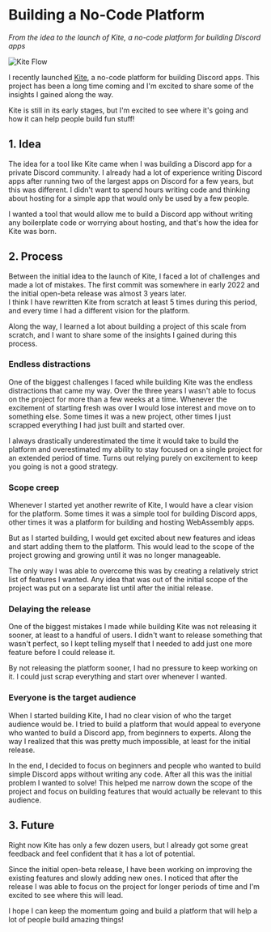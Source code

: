 <title>Building a No-Code Platform</title>

# Building a No-Code Platform

_From the idea to the launch of Kite, a no-code platform for building Discord apps_

<PostDate date="2024-09-24" />

![Kite Flow](/kite-flow.webp)

I recently launched [Kite](https://kite.onl), a no-code platform for building Discord apps. This project has been a long time coming and I'm excited to share some of the insights I gained along the way.

Kite is still in its early stages, but I'm excited to see where it's going and how it can help people build fun stuff!

## 1. Idea

The idea for a tool like Kite came when I was building a Discord app for a private Discord community.
I already had a lot of experience writing Discord apps after running two of the largest apps on Discord for a few years, but this was different.
I didn't want to spend hours writing code and thinking about hosting for a simple app that would only be used by a few people.

I wanted a tool that would allow me to build a Discord app without writing any boilerplate code or worrying about hosting, and that's how the idea for Kite was born.

## 2. Process

Between the initial idea to the launch of Kite, I faced a lot of challenges and made a lot of mistakes.
The first commit was somewhere in early 2022 and the initial open-beta release was almost 3 years later.  
I think I have rewritten Kite from scratch at least 5 times during this period, and every time I had a different vision for the platform.

Along the way, I learned a lot about building a project of this scale from scratch, and I want to share some of the insights I gained during this process.

### Endless distractions

One of the biggest challenges I faced while building Kite was the endless distractions that came my way.
Over the three years I wasn't able to focus on the project for more than a few weeks at a time.
Whenever the excitement of starting fresh was over I would lose interest and move on to something else.
Some times it was a new project, other times I just scrapped everything I had just built and started over.

I always drastically underestimated the time it would take to build the platform and overestimated my ability to stay focused on a single project for an extended period of time.
Turns out relying purely on excitement to keep you going is not a good strategy.

### Scope creep

Whenever I started yet another rewrite of Kite, I would have a clear vision for the platform.
Some times it was a simple tool for building Discord apps, other times it was a platform for building and hosting WebAssembly apps.

But as I started building, I would get excited about new features and ideas and start adding them to the platform.
This would lead to the scope of the project growing and growing until it was no longer manageable.

The only way I was able to overcome this was by creating a relatively strict list of features I wanted.
Any idea that was out of the initial scope of the project was put on a separate list until after the initial release.

### Delaying the release

One of the biggest mistakes I made while building Kite was not releasing it sooner, at least to a handful of users.
I didn't want to release something that wasn't perfect, so I kept telling myself that I needed to add just one more feature before I could release it.

By not releasing the platform sooner, I had no pressure to keep working on it. I could just scrap everything and start over whenever I wanted.

### Everyone is the target audience

When I started building Kite, I had no clear vision of who the target audience would be.
I tried to build a platform that would appeal to everyone who wanted to build a Discord app, from beginners to experts.
Along the way I realized that this was pretty much impossible, at least for the initial release.

In the end, I decided to focus on beginners and people who wanted to build simple Discord apps without writing any code.
After all this was the initial problem I wanted to solve!
This helped me narrow down the scope of the project and focus on building features that would actually be relevant to this audience.

## 3. Future

Right now Kite has only a few dozen users, but I already got some great feedback and feel confident that it has a lot of potential.

Since the initial open-beta release, I have been working on improving the existing features and slowly adding new ones.
I noticed that after the release I was able to focus on the project for longer periods of time and I'm excited to see where this will lead.

I hope I can keep the momentum going and build a platform that will help a lot of people build amazing things!
